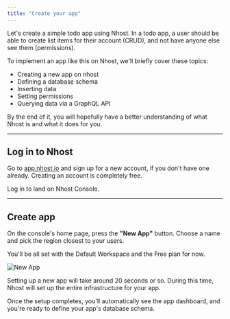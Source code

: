 ```yaml
---
title: "Create your app"
---
```


Let's create a simple todo app using Nhost. In a todo app, a user should be able to create list items for their account (CRUD), and not have anyone else see them (permissions).

To implement an app like this on Nhost, we'll briefly cover these topics:

- Creating a new app on nhost
- Defining a database schema
- Inserting data
- Setting permissions
- Querying data via a GraphQL API

By the end of it, you will hopefully have a better understanding of what Nhost is and what it does for you.

---

## Log in to Nhost

Go to [app.nhost.io](https://app.nhost.io) and sign up for a new account, if you don't have one already. Creating an account is completely free.

Log in to land on Nhost Console.

---

## Create app

On the console's home page, press the **"New App"** button. Choose a name and pick the region closest to your users.

You'll be all set with the Default Workspace and the Free plan for now.

![New App](/images/quick-start/new-app.png)

Setting up a new app will take around 20 seconds or so. During this time, Nhost will set up the entire infrastructure for your app.

Once the setup completes, you'll automatically see the app dashboard, and you're ready to define your app's database schema.
